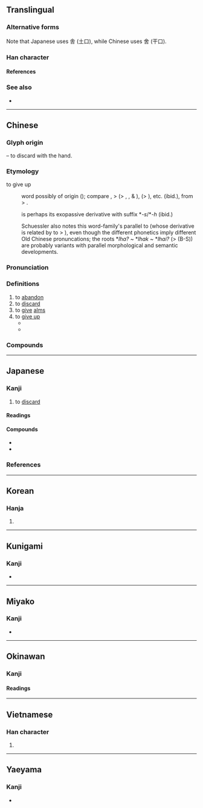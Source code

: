 {{also|舍}}
{{character info}}
{{character info|0x2F8BB}}
==Translingual==
{{ja-forms|捨|[[舍]]|捨}}

===Alternative forms===
Note that Japanese uses 舎 (土口), while Chinese uses 舍 (干口).

===Han character===
{{Han char|rn=64|rad=手|as=08|sn=11|four=58061|canj=QOMR,XQOMR|ids=⿰扌舍(GHKT),⿰扌舎(J)}}

====References====
{{Han ref|kx=0434.350|dkj=12191|dj=0784.150|hdz=31900.040|uh=6368|ud=25448|bh=B1CB|bd=45515}}
{{Han ref|uh=2F8BB}}

===See also===
* {{l|mul|拾}}

----

==Chinese==
{{zh-forms|s=舍|t2=舍}}

===Glyph origin===
{{Han etym}}
{{Han compound|手|alt1=扌|t1=hand|舍|ls=psc|c1=s|c2=p}} – to discard with the hand.

===Etymology===

;to give up
:{{w|Mainland Southeast Asia linguistic area|Areal}} word possibly of {{w|Austroasiatic languages|Austroasiatic}} origin ({{zh-ref|Schuessler, 2007}}); compare {{cog|lus|thlah||to release; to acquit; to quit; to give up; to leave; to neglect}}, {{cog|mkh-mnc-pro|*blah||to be released, to go free}} > {{cog|omx|blaḥ}} (> {{cog|mnw|tr=plɛ̀h|t=to escape, to be free from}}, {{m|mnw|tr=həlɛ̀h|t=to let go (of), to free (from), to send (for)}}, & {{cog|cbn|tr=phəläh}}), {{cog|okz|lā}} (> {{cog|km|ក្រឡាស់||to turn; to free oneself, break away from; to change one's mind}}), etc. (ibid.), from {{cog|mkh-pro|*lah}} > {{m|mkh-pro|*lah-s ~ *las ~ *laas||to leave}}.

:{{och-l|舍|id=2}} is perhaps its exopassive derivative with suffix *''-s''/*''-h'' (ibid.)

:Schuessler also notes this word-family's parallel to {{och-l|釋}} (whose derivative {{och-l|赦}} is related by {{zh-ref|Wang (1982)}} to {{och-l|捨}} > {{och-l|舍|id=2}}), even though the different phonetics imply different Old Chinese pronuncations; the roots *''lha?'' ~ *''lhak'' ~ *''lhai?'' (> {{och-l|弛|tr=*l̥ajʔ}} (B-S)) are probably variants with parallel morphological and semantic developments.

===Pronunciation===
{{zh-pron
|m=shě
|c=se2
|c-t=sie2
|h=pfs=sá
|md=siā
|mn=siá
|mn-t=sia3
|mc=y
|oc=y
|cat=
}}

===Definitions===
{{zh-hanzi}}

# to [[abandon]]
# to [[discard]]
# to [[give]] [[alms]]
# to [[give up]]
#* {{zh-x|魚，我 所 欲 也，熊掌，亦 我 所 欲 也；二 者 不可 得 兼，'''舍'''{shě} 魚 而 取 熊掌 者 也。|I like fish, and I also like bear's paws. If I cannot have the two together, I will '''let''' the fish '''go''', and take the bear's paws.|ref=Mencius}}
#* {{zh-x|鍥 而 '''舍'''{shě} 之，朽木 不 折；鍥而不'''舍'''{shě}，金石 可 鏤。|If you start carving and '''give up''', you will not be able to break even rotten wood, but if you start carving and do not give up, then you can engrave even metal and stone.|ref=Xunzi}}

===Compounds===
{{zh-der|不捨|不捨得|不捨晝夜|依依不捨|依依難捨|割捨|取捨|善財難捨|四捨五入|廣捨|忘生捨死|戀戀不捨|戀戀難捨|拚捨|捨不得|捨命|捨命救人|捨墮|捨安就危|捨實求虛|捨己就人|捨己從人|捨己成人|捨己救人|捨己為人|捨己為公|捨得|捨我其誰|捨本逐末|捨棄|捨死忘生|捨生取義|捨生忘死|捨短取長|捨身|捨身圖報|捨身報國|捨身求法|捨近務遠|捨近即遠|捨近求遠|施捨|棄捨|留連不捨|窮追不捨|緊追不捨|繾綣難捨|讀不捨手|逐末捨本|鍥而不捨|難分難捨|難捨難分|齊王捨牛}}

----

==Japanese==
{{ja-kanji forms-IVS
|vs1=01
|vs2=03
|col-vs1=aj
|col-vs2=hdmj
|pic-vs1=U6368-kyu.svg
|ref={{R:Kanjipedia|0002977700}}
}}

===Kanji===
{{ja-kanji|grade=6|rs=手08}}

# to [[discard]]

====Readings====
{{ja-readings
|goon=しゃ
|kanon=しゃ
|kun=す-てる
|nanori=いえ, えだ, すて
}}

====Compounds====
* {{ja-r|喜%捨|き%しゃ}}
* {{ja-r|四%捨%五%入|し%しゃ%ご%にゅう}}

===References===
<references/>

----

==Korean==

===Hanja===
{{ko-hanja|hangeul=사|eumhun=|rv=sa|mr=sa|y=sa}}

# {{rfdef|ko|sort=手08}}

----

==Kunigami==

===Kanji===
{{head|xug|Han characters}}

* {{ja-readings|kun=[[してﾟぃーるん]] ([[捨てﾟぃーるん]], shitīrun)}}

----

==Miyako==

===Kanji===
{{head|mvi|Han characters}}

* {{ja-readings|kun=[[すてぃㇲ゙]] ([[捨てぃㇲ゙]], sutiz)}}

----

==Okinawan==

===Kanji===
{{ryu-kanji}}

====Readings====
{{ryu-readings
|kun=し-てぃゆん
}}

----

==Vietnamese==

===Han character===
{{vi-readings|reading=xả|rs=手08}}

# {{rfdef|vi|sort=手08}}

----

==Yaeyama==

===Kanji===
{{head|rys|Han characters}}

* {{ja-readings|kun=[[しぃてぃるん]] ([[捨てぃるん]], sïtirun)}}